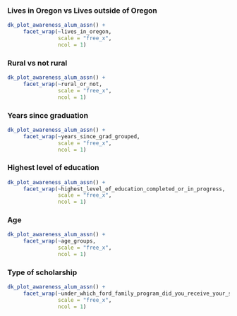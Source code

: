 ### Lives in Oregon vs Lives outside of Oregon
```r
dk_plot_awareness_alum_assn() +
     facet_wrap(~lives_in_oregon,
                scale = "free_x",
                ncol = 1)
```



### Rural vs not rural
```r
dk_plot_awareness_alum_assn() +
     facet_wrap(~rural_or_not,
                scale = "free_x",
                ncol = 1)
```



### Years since graduation

```r
dk_plot_awareness_alum_assn() +
     facet_wrap(~years_since_grad_grouped,
                scale = "free_x",
                ncol = 1)
```



### Highest level of education

```r

dk_plot_awareness_alum_assn() +
     facet_wrap(~highest_level_of_education_completed_or_in_progress,
                scale = "free_x",
                ncol = 1)
```



### Age

```r
dk_plot_awareness_alum_assn() +
     facet_wrap(~age_groups,
                scale = "free_x",
                ncol = 1)

```




### Type of scholarship

```r
dk_plot_awareness_alum_assn() +
     facet_wrap(~under_which_ford_family_program_did_you_receive_your_scholarship,
                scale = "free_x",
                ncol = 1)

```









